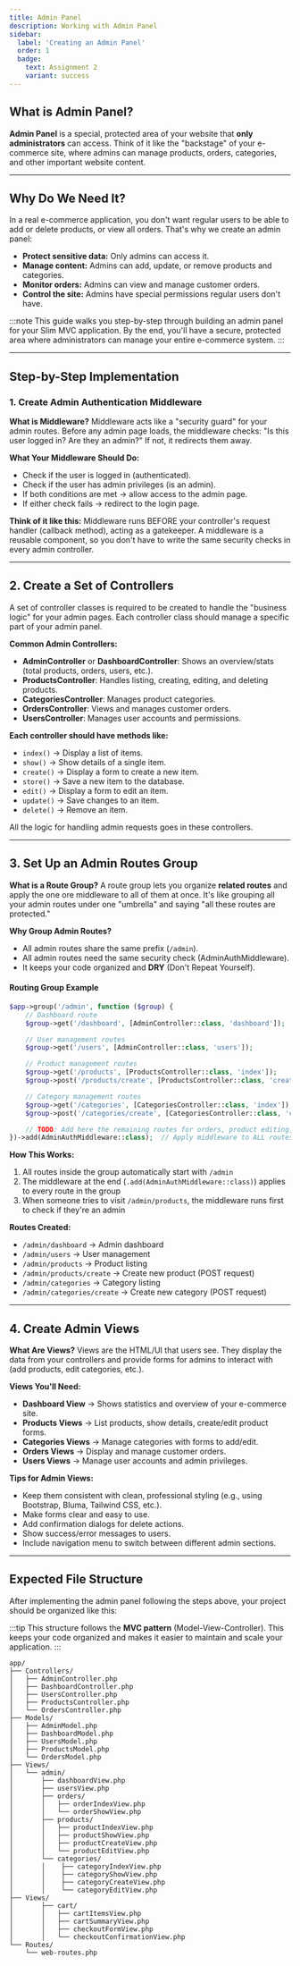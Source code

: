 ```yaml
---
title: Admin Panel
description: Working with Admin Panel
sidebar:
  label: 'Creating an Admin Panel'
  order: 1
  badge:
    text: Assignment 2
    variant: success
--- 
```


## What is Admin Panel?

**Admin Panel** is a special, protected area of your website that **only administrators** can access. Think of it like the "backstage" of your e-commerce site, where admins can manage products, orders, categories, and other important website content.

---

## Why Do We Need It?

In a real e-commerce application, you don't want regular users to be able to add or delete products, or view all orders. That's why we create an admin panel:
- **Protect sensitive data:**  Only admins can access it.
- **Manage content:**  Admins can add, update, or remove products and categories.
- **Monitor orders:**  Admins can view and manage customer orders.  
- **Control the site:**  Admins have special permissions regular users don't have.

:::note
This guide walks you step-by-step through building an admin panel for your Slim MVC application. By the end, you'll have a secure, protected area where administrators can manage your entire e-commerce system.
:::

---

## Step-by-Step Implementation

### 1. Create Admin Authentication Middleware

**What is Middleware?** Middleware acts like a "security guard" for your admin routes. Before any admin page loads, the middleware checks: "Is this user logged in? Are they an admin?" If not, it redirects them away.

**What Your Middleware Should Do:**
- Check if the user is logged in (authenticated).
- Check if the user has admin privileges (is an admin).
- If both conditions are met → allow access to the admin page.
- If either check fails → redirect to the login page.

**Think of it like this:** Middleware runs BEFORE your controller's request handler (callback method), acting as a gatekeeper. A middleware is a reusable component, so you don't have to write the same security checks in every admin controller.

---

## 2. Create a Set of Controllers

A set of controller classes is required to be created to handle the "business logic" for your admin pages. Each controller class should manage a specific part of your admin panel.

**Common Admin Controllers:**
- **AdminController** or **DashboardController**:  Shows an overview/stats (total products, orders, users, etc.).
- **ProductsController**:  Handles listing, creating, editing, and deleting products.
- **CategoriesController**:  Manages product categories.
- **OrdersController**:  Views and manages customer orders.  
- **UsersController**:  Manages user accounts and permissions.

**Each controller should have methods like:**
- `index()` → Display a list of items.
- `show()` → Show details of a single item.
- `create()` → Display a form to create a new item.
- `store()` → Save a new item to the database.
- `edit()` → Display a form to edit an item.
- `update()` → Save changes to an item.
- `delete()` → Remove an item.

All the logic for handling admin requests goes in these controllers.

---

## 3. Set Up an Admin Routes Group

**What is a Route Group?** A route group lets you organize **related routes** and apply the one ore middleware to all of them at once. It's like grouping all your admin routes under one "umbrella" and saying "all these routes are protected."

**Why Group Admin Routes?**
- All admin routes share the same prefix (`/admin`).
- All admin routes need the same security check (AdminAuthMiddleware).
- It keeps your code organized and **DRY** (Don't Repeat Yourself).

#### Routing Group Example

```php
$app->group('/admin', function ($group) {
    // Dashboard route
    $group->get('/dashboard', [AdminController::class, 'dashboard']);

    // User management routes
    $group->get('/users', [AdminController::class, 'users']);

    // Product management routes
    $group->get('/products', [ProductsController::class, 'index']);
    $group->post('/products/create', [ProductsController::class, 'createProduct']);

    // Category management routes
    $group->get('/categories', [CategoriesController::class, 'index']);
    $group->post('/categories/create', [CategoriesController::class, 'create']);

    // TODO: Add here the remaining routes for orders, product editing, category editing, etc.
})->add(AdminAuthMiddleware::class);  // Apply middleware to ALL routes in this group
```

**How This Works:**
1. All routes inside the group automatically start with `/admin`
2. The middleware at the end (`.add(AdminAuthMiddleware::class)`) applies to every route in the group
3. When someone tries to visit `/admin/products`, the middleware runs first to check if they're an admin

**Routes Created:**
- `/admin/dashboard` → Admin dashboard
- `/admin/users` → User management
- `/admin/products` → Product listing
- `/admin/products/create` → Create new product (POST request)
- `/admin/categories` → Category listing
- `/admin/categories/create` → Create new category (POST request)

---

## 4. Create Admin Views

**What Are Views?** Views are the HTML/UI that users see. They display the data from your controllers and provide forms for admins to interact with (add products, edit categories, etc.).

**Views You'll Need:**
- **Dashboard View** → Shows statistics and overview of your e-commerce site.
- **Products Views** → List products, show details, create/edit product forms.   
- **Categories Views** → Manage categories with forms to add/edit.
- **Orders Views** → Display and manage customer orders.
- **Users Views** → Manage user accounts and admin privileges.

**Tips for Admin Views:**
- Keep them consistent with clean, professional styling (e.g., using Bootstrap, Bluma, Tailwind CSS, etc.).
- Make forms clear and easy to use.
- Add confirmation dialogs for delete actions.
- Show success/error messages to users.
- Include navigation menu to switch between different admin sections.

---

## Expected File Structure

After implementing the admin panel following the steps above, your project should be organized like this:

:::tip
This structure follows the **MVC pattern** (Model-View-Controller). This keeps your code organized and makes it easier to maintain and scale your application.
:::

```
app/
├── Controllers/
│   ├── AdminController.php
│   ├── DashboardController.php
│   ├── UsersController.php
│   ├── ProductsController.php
│   └── OrdersController.php
├── Models/
│   ├── AdminModel.php
│   ├── DashboardModel.php
│   ├── UsersModel.php
│   ├── ProductsModel.php
│   └── OrdersModel.php
├── Views/
│   └── admin/
│       ├── dashboardView.php
│       ├── usersView.php
│       ├── orders/
│       │   ├── orderIndexView.php
│       │   └── orderShowView.php
│       ├── products/
│       │   ├── productIndexView.php
│       │   ├── productShowView.php
│       │   ├── productCreateView.php
│       │   └── productEditView.php
│       └── categories/
│       │    ├── categoryIndexView.php
│       │    ├── categoryShowView.php
│       │    ├── categoryCreateView.php
│       │    └── categoryEditView.php
├── Views/
│       ├── cart/
│       │   ├── cartItemsView.php
│       │   ├── cartSummaryView.php
│       │   ├── checkoutFormView.php
│       │   └── checkoutConfirmationView.php
└── Routes/
    └── web-routes.php
```
